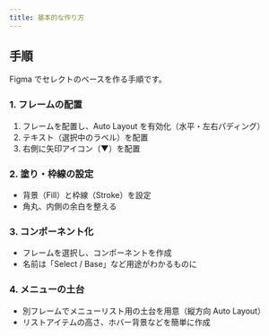 ```yaml
---
title: 基本的な作り方
---
```


## 手順

Figma でセレクトのベースを作る手順です。

### 1. フレームの配置

<DocumentImage src="/img/ui/menu-frame-select.png" alt="フレームメニュー" />

1. フレームを配置し、Auto Layout を有効化（水平・左右パディング）
2. テキスト（選択中のラベル）を配置
3. 右側に矢印アイコン（▼）を配置

### 2. 塗り・枠線の設定

<DocumentImage src="/img/ui/menu-fill.png" alt="塗りメニュー" />

- 背景（Fill）と枠線（Stroke）を設定
- 角丸、内側の余白を整える

### 3. コンポーネント化

<DocumentImage
  src="/img/ui/menu-component-create.png"
  alt="コンポーネント作成"
/>

- フレームを選択し、コンポーネントを作成
- 名前は「Select / Base」など用途がわかるものに

### 4. メニューの土台

- 別フレームでメニューリスト用の土台を用意（縦方向 Auto Layout）
- リストアイテムの高さ、ホバー背景などを簡単に作成

<Card
  title="Auto Layout"
  description="要素の間隔やパディングを保ちながら拡縮できるように設計しましょう。"
  link="/AutoLayout"
/>

